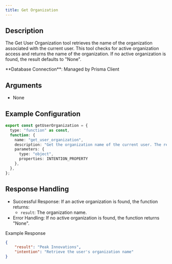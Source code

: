 ```yaml
---
title: Get Organization
---
```


## Description
The Get User Organization tool retrieves the name of the organization associated with the current user. This tool checks for active organization access and returns the name of the organization. If no active organization is found, the result defaults to "None".

<Tip>
**Database Connection**: Managed by Prisma Client  
</Tip>

## Arguments
- None

## Example Configuration
```typescript
export const getUserOrganization = {
  type: "function" as const,
  function: {
    name: "get_user_organization",
    description: "Get the organization name of the current user. The result is a string with the organization name.",
    parameters: {
      type: "object",
      properties: INTENTION_PROPERTY
    },
  },
};
```

## Response Handling

- Successful Response: If an active organization is found, the function returns:
    - `result`: The organization name.
- Error Handling: If no active organization is found, the function returns "None".

Example Response
```json
{
    "result": "Peak Innovations",
    "intention": "Retrieve the user's organization name"
}
```
